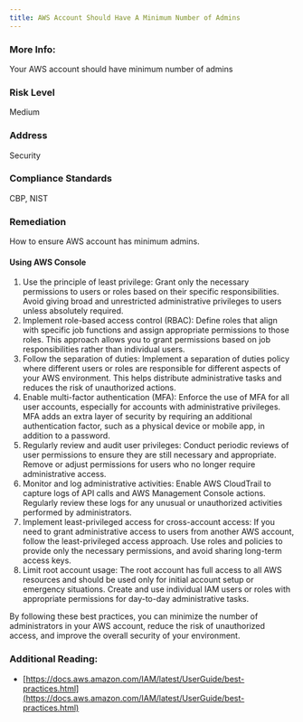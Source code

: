 ```yaml
---
title: AWS Account Should Have A Minimum Number of Admins
---
```


### More Info:

Your AWS account should have minimum number of admins

### Risk Level

Medium

### Address

Security

### Compliance Standards

CBP, NIST

### Remediation

How to ensure AWS account has minimum admins.

#### Using AWS Console

1. Use the principle of least privilege: Grant only the necessary permissions to users or roles based on their specific responsibilities. Avoid giving broad and unrestricted administrative privileges to users unless absolutely required.
2. Implement role-based access control (RBAC): Define roles that align with specific job functions and assign appropriate permissions to those roles. This approach allows you to grant permissions based on job responsibilities rather than individual users.
3. Follow the separation of duties: Implement a separation of duties policy where different users or roles are responsible for different aspects of your AWS environment. This helps distribute administrative tasks and reduces the risk of unauthorized actions.
4. Enable multi-factor authentication (MFA): Enforce the use of MFA for all user accounts, especially for accounts with administrative privileges. MFA adds an extra layer of security by requiring an additional authentication factor, such as a physical device or mobile app, in addition to a password.
5. Regularly review and audit user privileges: Conduct periodic reviews of user permissions to ensure they are still necessary and appropriate. Remove or adjust permissions for users who no longer require administrative access.
6. Monitor and log administrative activities: Enable AWS CloudTrail to capture logs of API calls and AWS Management Console actions. Regularly review these logs for any unusual or unauthorized activities performed by administrators.
7. Implement least-privileged access for cross-account access: If you need to grant administrative access to users from another AWS account, follow the least-privileged access approach. Use roles and policies to provide only the necessary permissions, and avoid sharing long-term access keys.
8. Limit root account usage: The root account has full access to all AWS resources and should be used only for initial account setup or emergency situations. Create and use individual IAM users or roles with appropriate permissions for day-to-day administrative tasks.

By following these best practices, you can minimize the number of administrators in your AWS account, reduce the risk of unauthorized access, and improve the overall security of your environment.

### Additional Reading:

- [https://docs.aws.amazon.com/IAM/latest/UserGuide/best-practices.html](https://docs.aws.amazon.com/IAM/latest/UserGuide/best-practices.html)
